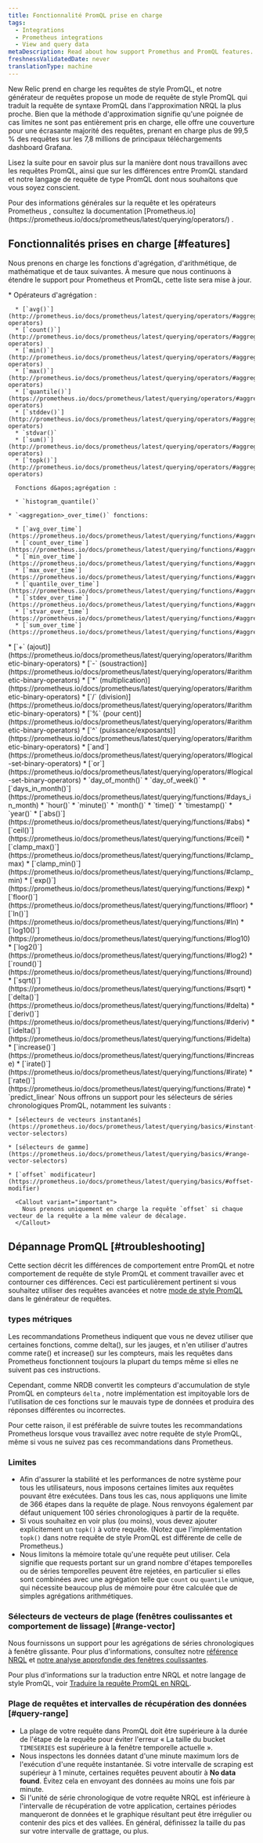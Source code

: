 ```yaml
---
title: Fonctionnalité PromQL prise en charge
tags:
  - Integrations
  - Prometheus integrations
  - View and query data
metaDescription: Read about how support Promethus and PromQL features.
freshnessValidatedDate: never
translationType: machine
---
```


New Relic prend en charge les requêtes de style PromQL, et notre générateur de requêtes propose un mode de requête de style PromQL qui traduit la requête de syntaxe PromQL dans l&apos;approximation NRQL la plus proche. Bien que la méthode d&apos;approximation signifie qu&apos;une poignée de cas limites ne sont pas entièrement pris en charge, elle offre une couverture pour une écrasante majorité des requêtes, prenant en charge plus de 99,5 % des requêtes sur les 7,8 millions de principaux téléchargements dashboard Grafana.

Lisez la suite pour en savoir plus sur la manière dont nous travaillons avec les requêtes PromQL, ainsi que sur les différences entre PromQL standard et notre langage de requête de type PromQL dont nous souhaitons que vous soyez conscient.

<Callout variant="important">
  Pour des informations générales sur la requête et les opérateurs Prometheus , consultez la documentation [Prometheus.io](https://prometheus.io/docs/prometheus/latest/querying/operators/) .
</Callout>

## Fonctionnalités prises en charge [#features]

Nous prenons en charge les fonctions d&apos;agrégation, d&apos;arithmétique, de mathématique et de taux suivantes. À mesure que nous continuons à étendre le support pour Prometheus et PromQL, cette liste sera mise à jour.

<CollapserGroup>
  <Collapser id="" title="Opérateurs et fonctions d'agrégation">
    * Opérateurs d&apos;agrégation :

      * [`avg()`](http://prometheus.io/docs/prometheus/latest/querying/operators/#aggregation-operators)
      * [`count()`](http://prometheus.io/docs/prometheus/latest/querying/operators/#aggregation-operators)
      * [`min()`](http://prometheus.io/docs/prometheus/latest/querying/operators/#aggregation-operators)
      * [`max()`](http://prometheus.io/docs/prometheus/latest/querying/operators/#aggregation-operators)
      * [`quantile()`](https://prometheus.io/docs/prometheus/latest/querying/operators/#aggregation-operators)
      * [`stddev()`](http://prometheus.io/docs/prometheus/latest/querying/operators/#aggregation-operators)
      * `stdvar()`
      * [`sum()`](http://prometheus.io/docs/prometheus/latest/querying/operators/#aggregation-operators)
      * [`topk()`](http://prometheus.io/docs/prometheus/latest/querying/operators/#aggregation-operators)

      Fonctions d&apos;agrégation :

      * `histogram_quantile()`

    * `<aggregation>_over_time()` fonctions:

      * [`avg_over_time`](https://prometheus.io/docs/prometheus/latest/querying/functions/#aggregation_over_time)
      * [`count_over_time`](https://prometheus.io/docs/prometheus/latest/querying/functions/#aggregation_over_time)
      * [`min_over_time`](https://prometheus.io/docs/prometheus/latest/querying/functions/#aggregation_over_time)
      * [`max_over_time`](https://prometheus.io/docs/prometheus/latest/querying/functions/#aggregation_over_time)
      * [`quantile_over_time`](https://prometheus.io/docs/prometheus/latest/querying/functions/#aggregation_over_time)
      * [`stdev_over_time`](https://prometheus.io/docs/prometheus/latest/querying/functions/#aggregation_over_time)
      * [`stvar_over_time`](https://prometheus.io/docs/prometheus/latest/querying/functions/#aggregation_over_time)
      * [`sum_over_time`](https://prometheus.io/docs/prometheus/latest/querying/functions/#aggregation_over_time)
  </Collapser>

  <Collapser id="" title="Opérateurs binaires arithmétiques">
    * [`+` (ajout)](https://prometheus.io/docs/prometheus/latest/querying/operators/#arithmetic-binary-operators)
    * [`-` (soustraction)](https://prometheus.io/docs/prometheus/latest/querying/operators/#arithmetic-binary-operators)
    * [`*` (multiplication)](https://prometheus.io/docs/prometheus/latest/querying/operators/#arithmetic-binary-operators)
    * [`/` (division)](https://prometheus.io/docs/prometheus/latest/querying/operators/#arithmetic-binary-operators)
    * [`%` (pour cent)](https://prometheus.io/docs/prometheus/latest/querying/operators/#arithmetic-binary-operators)
    * [`^` (puissance/exposants)](https://prometheus.io/docs/prometheus/latest/querying/operators/#arithmetic-binary-operators)
  </Collapser>

  <Collapser title="Opérateurs logiques">
    * [`and`](https://prometheus.io/docs/prometheus/latest/querying/operators/#logical-set-binary-operators)
    * [`or`](https://prometheus.io/docs/prometheus/latest/querying/operators/#logical-set-binary-operators)
  </Collapser>

  <Collapser id="" title="Fonctions date/heure">
    * `day_of_month()`
    * `day_of_week()`
    * [`days_in_month()`](https://prometheus.io/docs/prometheus/latest/querying/functions/#days_in_month)
    * `hour()`
    * `minute()`
    * `month()`
    * `time()`
    * `timestamp()`
    * `year()`
  </Collapser>

  <Collapser id="" title="Fonctions mathématiques">
    * [`abs()`](https://prometheus.io/docs/prometheus/latest/querying/functions/#abs)
    * [`ceil()`](https://prometheus.io/docs/prometheus/latest/querying/functions/#ceil)
    * [`clamp_max()`](https://prometheus.io/docs/prometheus/latest/querying/functions/#clamp_max)
    * [`clamp_min()`](https://prometheus.io/docs/prometheus/latest/querying/functions/#clamp_min)
    * [`exp()`](https://prometheus.io/docs/prometheus/latest/querying/functions/#exp)
    * [`floor()`](https://prometheus.io/docs/prometheus/latest/querying/functions/#floor)
    * [`ln()`](https://prometheus.io/docs/prometheus/latest/querying/functions/#ln)
    * [`log10()`](https://prometheus.io/docs/prometheus/latest/querying/functions/#log10)
    * [`log2()`](https://prometheus.io/docs/prometheus/latest/querying/functions/#log2)
    * [`round()`](https://prometheus.io/docs/prometheus/latest/querying/functions/#round)
    * [`sqrt()`](https://prometheus.io/docs/prometheus/latest/querying/functions/#sqrt)
  </Collapser>

  <Collapser id="" title="Fonctions de type taux">
    * [`delta()`](https://prometheus.io/docs/prometheus/latest/querying/functions/#delta)
    * [`deriv()`](https://prometheus.io/docs/prometheus/latest/querying/functions/#deriv)
    * [`idelta()`](https://prometheus.io/docs/prometheus/latest/querying/functions/#idelta)
    * [`increase()`](https://prometheus.io/docs/prometheus/latest/querying/functions/#increase)
    * [`irate()`](https://prometheus.io/docs/prometheus/latest/querying/functions/#irate)
    * [`rate()`](https://prometheus.io/docs/prometheus/latest/querying/functions/#rate)
  </Collapser>

  <Collapser title="Fonctions prédictives">
    * `predict_linear`
  </Collapser>

  <Collapser id="" title="Sélecteurs de séries chronologiques">
    Nous offrons un support pour les sélecteurs de séries chronologiques PromQL, notamment les suivants :

    * [sélecteurs de vecteurs instantanés](https://prometheus.io/docs/prometheus/latest/querying/basics/#instant-vector-selectors)

    * [sélecteurs de gamme](https://prometheus.io/docs/prometheus/latest/querying/basics/#range-vector-selectors)

    * [`offset` modificateur](https://prometheus.io/docs/prometheus/latest/querying/basics/#offset-modifier)

      <Callout variant="important">
        Nous prenons uniquement en charge la requête `offset` si chaque vecteur de la requête a la même valeur de décalage.
      </Callout>
  </Collapser>
</CollapserGroup>

## Dépannage PromQL [#troubleshooting]

Cette section décrit les différences de comportement entre PromQL et notre comportement de requête de style PromQL et comment travailler avec et contourner ces différences. Ceci est particulièrement pertinent si vous souhaitez utiliser des requêtes avancées et notre [mode de style PromQL](/docs/query-your-data/explore-query-data/chart-builder/use-advanced-promql-mode-specify-data) dans le générateur de requêtes.

### types métriques

Les recommandations Prometheus indiquent que vous ne devez utiliser que certaines fonctions, comme delta(), sur les jauges, et n&apos;en utiliser d&apos;autres comme rate() et increase() sur les compteurs, mais les requêtes dans Prometheus fonctionnent toujours la plupart du temps même si elles ne suivent pas ces instructions.

Cependant, comme NRDB convertit les compteurs d&apos;accumulation de style PromQL en compteurs `delta` , notre implémentation est impitoyable lors de l&apos;utilisation de ces fonctions sur le mauvais type de données et produira des réponses différentes ou incorrectes.

Pour cette raison, il est préférable de suivre toutes les recommandations Prometheus lorsque vous travaillez avec notre requête de style PromQL, même si vous ne suivez pas ces recommandations dans Prometheus.

### Limites

* Afin d&apos;assurer la stabilité et les performances de notre système pour tous les utilisateurs, nous imposons certaines limites aux requêtes pouvant être exécutées. Dans tous les cas, nous appliquons une limite de 366 étapes dans la requête de plage. Nous renvoyons également par défaut uniquement 100 séries chronologiques à partir de la requête.
* Si vous souhaitez en voir plus (ou moins), vous devez ajouter explicitement un `topk()` à votre requête. (Notez que l&apos;implémentation `topk()` dans notre requête de style PromQL est différente de celle de Prometheus.)
* Nous limitons la mémoire totale qu&apos;une requête peut utiliser. Cela signifie que requests portant sur un grand nombre d&apos;étapes temporelles ou de séries temporelles peuvent être rejetées, en particulier si elles sont combinées avec une agrégation telle que `count` ou `quantile` unique, qui nécessite beaucoup plus de mémoire pour être calculée que de simples agrégations arithmétiques.

### Sélecteurs de vecteurs de plage (fenêtres coulissantes et comportement de lissage) [#range-vector]

Nous fournissons un support pour les agrégations de séries chronologiques à fenêtre glissante. Pour plus d&apos;informations, consultez notre [référence NRQL](/docs/query-your-data/nrql-new-relic-query-language/get-started/nrql-syntax-clauses-functions#slide-by) et [notre analyse approfondie des fenêtres coulissantes](/docs/query-your-data/nrql-new-relic-query-language/nrql-query-tutorials/create-smoother-charts-sliding-windows).

Pour plus d&apos;informations sur la traduction entre NRQL et notre langage de style PromQL, voir [Traduire la requête PromQL en NRQL](/docs/integrations/prometheus-integrations/view-query-data/translate-promql-queries-nrql).

### Plage de requêtes et intervalles de récupération des données [#query-range]

* La plage de votre requête dans PromQL doit être supérieure à la durée de l&apos;étape de la requête pour éviter l&apos;erreur « La taille du bucket `TIMESERIES` est supérieure à la fenêtre temporelle actuelle ».
* Nous inspectons les données datant d&apos;une minute maximum lors de l&apos;exécution d&apos;une requête instantanée. Si votre intervalle de scraping est supérieur à 1 minute, certaines requêtes peuvent aboutir à <DNT>**No data found**</DNT>. Évitez cela en envoyant des données au moins une fois par minute.
* Si l&apos;unité de série chronologique de votre requête NRQL est inférieure à l&apos;intervalle de récupération de votre application, certaines périodes manqueront de données et le graphique résultant peut être irrégulier ou contenir des pics et des vallées. En général, définissez la taille du pas sur votre intervalle de grattage, ou plus.